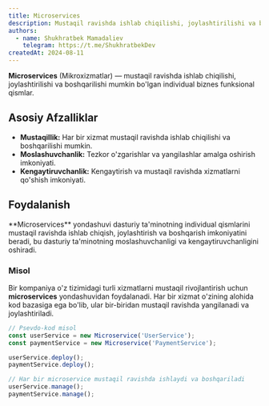 ```yaml
---
title: Microservices
description: Mustaqil ravishda ishlab chiqilishi, joylashtirilishi va boshqarilishi mumkin bo'lgan individual biznes funksional qismlar.
authors:
  - name: Shukhratbek Mamadaliev
    telegram: https://t.me/ShukhratbekDev
createdAt: 2024-08-11
---
```


**Microservices** (Mikroxizmatlar) — mustaqil ravishda ishlab chiqilishi, joylashtirilishi va boshqarilishi mumkin bo'lgan individual biznes funksional qismlar.

## Asosiy Afzalliklar

- **Mustaqillik:** Har bir xizmat mustaqil ravishda ishlab chiqilishi va boshqarilishi mumkin.
- **Moslashuvchanlik:** Tezkor o'zgarishlar va yangilashlar amalga oshirish imkoniyati.
- **Kengaytiruvchanlik:** Kengaytirish va mustaqil ravishda xizmatlarni qo'shish imkoniyati.

## Foydalanish

<Callout>
  **Microservices** yondashuvi dasturiy ta'minotning individual qismlarini mustaqil ravishda ishlab chiqish,
  joylashtirish va boshqarish imkoniyatini beradi, bu dasturiy ta'minotning moslashuvchanligi va kengaytiruvchanligini
  oshiradi.
</Callout>

### Misol

Bir kompaniya o'z tizimidagi turli xizmatlarni mustaqil rivojlantirish uchun **microservices** yondashuvidan foydalanadi. Har bir xizmat o'zining alohida kod bazasiga ega bo'lib, ular bir-biridan mustaqil ravishda yangilanadi va joylashtiriladi.

```jsx
// Psevdo-kod misol
const userService = new Microservice('UserService');
const paymentService = new Microservice('PaymentService');

userService.deploy();
paymentService.deploy();

// Har bir microservice mustaqil ravishda ishlaydi va boshqariladi
userService.manage();
paymentService.manage();
```
